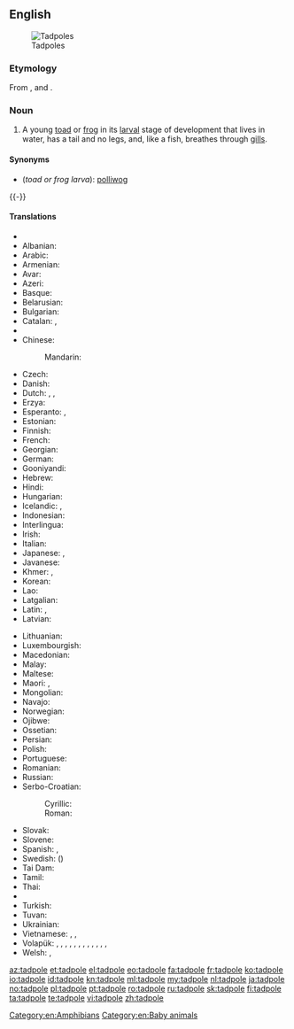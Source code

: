==English==
{{wikipedia}}
[[Image:Tadpoles 10 days.jpg|thumb|Tadpoles]]
===Etymology===
From {{etyl|enm|en}}, {{term|lang=enm|tad||toad}} and {{term|lang=enm|poll||head}}.

===Noun===
{{en-noun}}

# A young [[toad]] or [[frog]] in its [[larval]] stage of development that lives in water, has a tail and no legs, and, like a fish, breathes through [[gill]]s.

====Synonyms====
* (''toad or frog larva''): [[polliwog]]
{{-}}
====Translations====
{{trans-top|toad or frog larva}}
* {{trreq|af}}
* Albanian: {{t-|sq|fulterëz|f}}
* Arabic: {{t-|ar|شُرْغُوف|m|tr=šurğūf|sc=Arab}}
* Armenian: {{t-|hy|շերեփուկ|tr=šerep'uk|sc=Armn}}
* Avar: {{t-|av|къоркъотӏинчӏ|sc=Cyrl}}
* Azeri: {{t+|az|çömçəquyruq}}
* Basque: {{t-|eu|zapaburu}}
* Belarusian: {{t-|be|апалонік|m|tr=apalónik|sc=Cyrl}}
* Bulgarian: {{t-|bg|попова лъжичка|f|tr=popova lǎžička|sc=Cyrl}}
* Catalan: {{t-|ca|capgròs|m}}, {{t-|ca|cullerot|m}}
* {{trreq|ce}}
* Chinese:
*: Mandarin: {{t|cmn|蝌蚪|tr=kēdǒu|sc=Hani}}
* Czech: {{t+|cs|pulec|m}}
* Danish: {{t-|da|haletudse|c}}
* Dutch: {{t+|nl|dikkopje|m}} {{qualifier|diminutive}}, {{t+|nl|dikkop|m}}, {{t+|nl|kikkervisje}} {{qualifier|diminutive}}
* Erzya: {{tø|myv|ботпря|tr=botprja|sc=Cyrl}}
* Esperanto: {{t-|eo|ranido}}, {{t-|eo|bufido}}
* Estonian: {{t-|et|kulles}}
* Finnish: {{t+|fi|nuijapää}}
* French: {{t+|fr|têtard|m}}
* Georgian: {{t-|ka|თავკომბალა|tr=t‘avkombala|sc=Geor}}
* German: {{t+|de|Kaulquappe|f}}
* Gooniyandi: {{tø|gni|gilyjirrjgi}}
* Hebrew: {{t-|he|רֹאשָׁן|m|tr=rošan}}
* Hindi: {{t-|hi|इल्ली|tr=illī|sc=Deva}}
* Hungarian: {{t+|hu|ebihal}}
* Icelandic: {{t-|is|halakarta|f}}, {{t-|is|froskungi|m}}
* Indonesian: {{t+|id|berudu}}
* Interlingua: {{t-|ia|larva de rana}}
* Irish: {{t-|ga|torbán|m}}
* Italian: {{t+|it|girino|m}}
* Japanese: {{t+|ja|おたまじゃくし|tr=おたまじゃくし, otamajakushi}}, {{t-|ja|オタマジャクシ|tr=otamajakushi|sc=Jpan}}
* Javanese: {{t-|jv|kecebong}}
* Khmer: {{t-|km|កូនក្អុក|tr=koonk’ok|sc=Khmr}}, {{t-|km|កូនពៀក|tr=koonpiek|sc=Khmr}}
* Korean: {{t+|ko|올챙이|tr=olchaeng-i|sc=Kore}}
* Lao: {{t-|lo|ຮວກ|tr=huak|sc=Laoo}}
* Latgalian: {{tø|ltg|kūrcaklys|m}}
* Latin: {{t-|la|ranunculus|m}}, {{t-|la|ranula|f}}
* Latvian: {{t-|lv|kurkulis|m}}
{{trans-mid}}
* Lithuanian: {{t-|lt|buožgalvis}}
* Luxembourgish: {{t-|lb|Kauzekapp|m}}
* Macedonian: {{t-|mk|полноглавец|m|tr=polnoglávec}}
* Malay: {{t-|ms|berudu}}
* Maltese: {{t-|mt|marżepp|m}}
* Maori: {{t-|mi|hua poraka}}, {{t-|mi|punua poraka}}
* Mongolian: {{t-|mn|шанаган хорхой|tr=šanagan horhoy|sc=Cyrl}}
* Navajo: {{tø|nv|tsʼǫʼasánii}}
* Norwegian: {{t+|no|rumpetroll}}
* Ojibwe: {{tø|oj|boodoonh}}
* Ossetian: {{tø|os|къӕбила|sc=Cyrl}}
* Persian: {{t-|fa|بچه قورباغه|tr=bačče-ye qurbâğe}}
* Polish: {{t+|pl|kijanka|f}}
* Portuguese: {{t+|pt|girino|m}}
* Romanian: {{t+|ro|mormoloc|m}}
* Russian: {{t+|ru|головастик|m|tr=golovástik}}
* Serbo-Croatian:
*: Cyrillic: {{t-|sh|пуноглавац|m}}
*: Roman: {{t-|sh|punoglavac|m}}
* Slovak: {{t+|sk|žubrienka|f}}
* Slovene: {{t-|sl|paglavec|m}}
* Spanish: {{t+|es|renacuajo|m}}, {{t-|es|ranacuajo|m}}
* Swedish: ({{t+|sv|grodyngel|alt=grod}}){{t+|sv|yngel|c}}
* Tai Dam: {{tø|blt|ʻkhuạk|sc=Tavt}}
* Tamil: {{t+|ta|தவளைக்குஞ்சு|tr=tavaḷaikkuñcu}}
* Thai: {{t-|th|ลูกกบ|tr=lôok gòp|sc=Thai}}
* {{trreq|bo}}
* Turkish: {{t+|tr|iribaş}}
* Tuvan: {{tø|tyv|пага төлү|tr=paga tölü}}
* Ukrainian: {{t-|uk|пуголовок|m|tr=puholovok|sc=Cyrl}}
* Vietnamese: {{t+|vi|nòng nọc}}, {{t-|vi|nọc nọc}}, {{t-|vi|óc nóc}}
* Volapük: {{qualifier|♂♀}} {{t-|vo|frogalarvat}}, {{qualifier|♂}} {{t-|vo|frogahilarvat}}, {{qualifier|♀}} {{t-|vo|frogajilarvat}}, {{qualifier|♂♀ offspring}} {{t-|vo|frogül}}, {{qualifier|♂ offspring}} {{t-|vo|hifrogül}}, {{qualifier|♀ offspring}} {{t-|vo|jifrogül}}, {{qualifier|♂♀ offspring}} {{t-|vo|bufodül}}, {{qualifier|♂ offspring}} {{t-|vo|hibufodül}}, {{qualifier|♀ offspring}} {{t-|vo|jibufodül}}, {{qualifier|♂♀ offspring}} {{t-|vo|rosipül}}, {{qualifier|♂ offspring}} {{t-|vo|hirosipül}}, {{qualifier|♀ offspring}} {{t-|vo|jirosipül}}, {{qualifier|obsolete}} {{t-|vo|smafrog}}
* Welsh: {{t-|cy|grifft|m}}, {{t+|cy|penbwl|m}}
{{trans-bottom}}

[[Category:en:Amphibians]]
[[Category:en:Baby animals]]

[[az:tadpole]]
[[et:tadpole]]
[[el:tadpole]]
[[eo:tadpole]]
[[fa:tadpole]]
[[fr:tadpole]]
[[ko:tadpole]]
[[io:tadpole]]
[[id:tadpole]]
[[kn:tadpole]]
[[ml:tadpole]]
[[my:tadpole]]
[[nl:tadpole]]
[[ja:tadpole]]
[[no:tadpole]]
[[pl:tadpole]]
[[pt:tadpole]]
[[ro:tadpole]]
[[ru:tadpole]]
[[sk:tadpole]]
[[fi:tadpole]]
[[ta:tadpole]]
[[te:tadpole]]
[[vi:tadpole]]
[[zh:tadpole]]